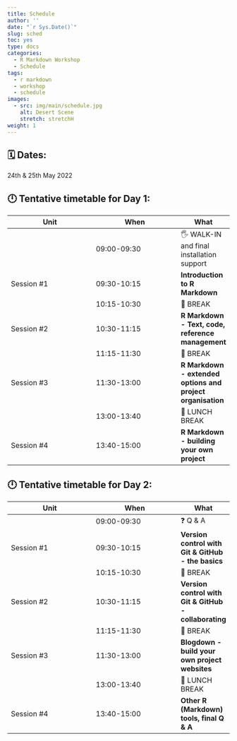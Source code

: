 ```yaml
---
title: Schedule 
author: ''
date: "`r Sys.Date()`"
slug: sched
toc: yes
type: docs
categories:
  - R Markdown Workshop
  - Schedule
tags:
  - r markdown 
  - workshop 
  - schedule
images:
  - src: img/main/schedule.jpg
    alt: Desert Scene
    stretch: stretchH
weight: 1
---
```


## 🗓️ Dates: 

24th & 25th May 2022


## 🕛 Tentative timetable for Day 1:

| Unit          | When          | What   |
|---------------|---------------|--------|
|                | 09:00-09:30   |🖐 WALK-IN and final installation support|
| Session #1  | 09:30-10:15   |**Introduction to R Markdown**|
|               | 10:15-10:30 |🍵 BREAK   |
| Session #2  | 10:30-11:15 |**R Markdown - Text, code, reference management**|
|               | 11:15-11:30 |🍵 BREAK   |
| Session #3  | 11:30-13:00   |**R Markdown - extended options and project organisation** |
|               | 13:00-13:40  |🍔 LUNCH BREAK |
| Session #4  | 13:40-15:00   |**R Markdown - building your own project** |


## 🕛 Tentative timetable for Day 2:

| Unit          | When          | What   |
|---------------|---------------|--------|
|                | 09:00-09:30   |❓ Q & A|
| Session #1  | 09:30-10:15   |**Version control with Git & GitHub - the basics**|
|               | 10:15-10:30 |🍵 BREAK   |
| Session #2  | 10:30-11:15 |**Version control with Git & GitHub - collaborating **|
|               | 11:15-11:30 |🍵 BREAK   |
| Session #3  | 11:30-13:00   |**Blogdown - build your own project websites** |
|               | 13:00-13:40  |🍔 LUNCH BREAK |
| Session #4  | 13:40-15:00   |**Other R (Markdown) tools, final Q & A** |

